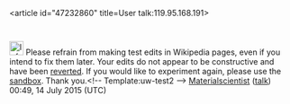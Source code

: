 <article id="47232860" title=User talk:119.95.168.191>
	<talkpage id="47232860" title="User talk:119.95.168.191">
[[File:Information orange.svg|25px|alt=Information icon]] Please refrain from making test edits in Wikipedia pages,  even if you intend to fix them later. Your edits do not appear to be constructive and have been [[Help:Reverting|reverted]]. If you would like to experiment again, please use the [[Wikipedia:Sandbox|sandbox]]. Thank you.&lt;!-- Template:uw-test2 --&gt; [[User:Materialscientist|Materialscientist]] ([[User talk:Materialscientist|talk]]) 00:49, 14 July 2015 (UTC)
	</talkpage>
</article>